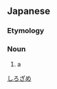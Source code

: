 ==Japanese==
{{wikipedia|lang=ja|シロザメ}}
{{ja-kanjitab|しろ|さめ|r=y|k2=ざめ|yomi=k}}

===Etymology===
{{compound|lang=ja|白|鮫|tr1=shiro|t1=[[white]]|tr2=same|t2=[[shark]]|sort=しろざめ}}

===Noun===
{{ja-noun|しろざめ|シロザメ}}

# a {{w|spotless smooth-hound}}

[[Category:ja:Sharks|しろざめ]]